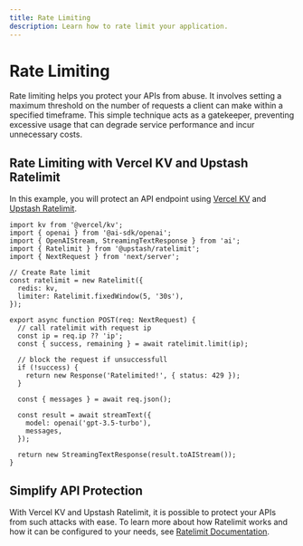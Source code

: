 ```yaml
---
title: Rate Limiting
description: Learn how to rate limit your application.
---
```


# Rate Limiting

Rate limiting helps you protect your APIs from abuse. It involves setting a
maximum threshold on the number of requests a client can make within a
specified timeframe. This simple technique acts as a gatekeeper,
preventing excessive usage that can degrade service performance and incur
unnecessary costs.

## Rate Limiting with Vercel KV and Upstash Ratelimit

In this example, you will protect an API endpoint using [Vercel KV](https://vercel.com/storage/kv)
and [Upstash Ratelimit](https://github.com/upstash/ratelimit).

```tsx filename='app/api/generate/route.ts'
import kv from '@vercel/kv';
import { openai } from '@ai-sdk/openai';
import { OpenAIStream, StreamingTextResponse } from 'ai';
import { Ratelimit } from '@upstash/ratelimit';
import { NextRequest } from 'next/server';

// Create Rate limit
const ratelimit = new Ratelimit({
  redis: kv,
  limiter: Ratelimit.fixedWindow(5, '30s'),
});

export async function POST(req: NextRequest) {
  // call ratelimit with request ip
  const ip = req.ip ?? 'ip';
  const { success, remaining } = await ratelimit.limit(ip);

  // block the request if unsuccessfull
  if (!success) {
    return new Response('Ratelimited!', { status: 429 });
  }

  const { messages } = await req.json();

  const result = await streamText({
    model: openai('gpt-3.5-turbo'),
    messages,
  });

  return new StreamingTextResponse(result.toAIStream());
}
```

## Simplify API Protection

With Vercel KV and Upstash Ratelimit, it is possible to protect your APIs
from such attacks with ease. To learn more about how Ratelimit works and
how it can be configured to your needs, see [Ratelimit Documentation](https://upstash.com/docs/oss/sdks/ts/ratelimit/overview).

